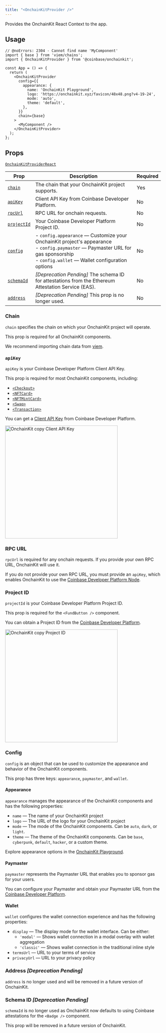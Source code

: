 ```yaml
---
title: "<OnchainKitProvider />"
---
```



Provides the OnchainKit React Context to the app.

## Usage

```tsx twoslash [app.tsx]
// @noErrors: 2304 - Cannot find name 'MyComponent'
import { base } from 'viem/chains';
import { OnchainKitProvider } from '@coinbase/onchainkit';

const App = () => {
  return (
    <OnchainKitProvider
      config={{
        appearance: {
          name: 'OnchainKit Playground',
          logo: 'https://onchainkit.xyz/favicon/48x48.png?v4-19-24',
          mode: 'auto',
          theme: 'default',
        },
      }}
      chain={base}
    >
      <MyComponent />
    </OnchainKitProvider>
  );
};
```

## Props

[`OnchainKitProviderReact`](/onchainkit/config/types#onchainkitproviderreact)

| Prop                       | Description                                                                                                                                                                                    | Required |
| -------------------------- | ---------------------------------------------------------------------------------------------------------------------------------------------------------------------------------------------- | -------- |
| [`chain`](#chain)          | The chain that your OnchainKit project supports.                                                                                                                                               | Yes      |
| [`apiKey`](#apikey)        | Client API Key from Coinbase Developer Platform.                                                                                                                                               | No       |
| [`rpcUrl`](#rpc-url)       | RPC URL for onchain requests.                                                                                                                                                                  | No       |
| [`projectId`](#project-id) | Your Coinbase Developer Platform Project ID.                                                                                                                                                   | No       |
| [`config`](#config)        | - `config.appearance` — Customize your OnchainKit project's appearance <br /> - `config.paymaster` — Paymaster URL for gas sponsorship <br /> - `config.wallet` — Wallet configuration options | No       |
| [`schemaId`](#schema-id)   | _[Deprecation Pending]_ The schema ID for attestations from the Ethereum Attestation Service (EAS).                                                                                            | No       |
| [`address`](#address)      | _[Deprecation Pending]_ This prop is no longer used.                                                                                                                                           | No       |

### Chain

`chain` specifies the chain on which your OnchainKit project will operate.

This prop is required for all OnchainKit components.

We recommend importing chain data from [viem](https://viem.sh/docs/chains/introduction).

### `apiKey`

`apiKey` is your Coinbase Developer Platform Client API Key.

This prop is required for most OnchainKit components, including:

- [`<Checkout>`](/onchainkit/checkout/checkout)
- [`<NFTCard>`](/onchainkit/mint/nft-card)
- [`<NFTMintCard>`](/onchainkit/mint/nft-mint-card)
- [`<Swap>`](/onchainkit/swap/swap)
- [`<Transaction>`](/onchainkit/transaction/transaction)

You can get a [Client API Key](https://portal.cdp.coinbase.com/projects/project-id/api-keys/client-key)
from Coinbase Developer Platform.

<Frame>
<img
  alt="OnchainKit copy Client API Key"
  src="/images/onchainkit/copy-api-key-guide.png"
  height="364"
/>
</Frame>

### RPC URL

`rpcUrl` is required for any onchain requests. If you provide your own RPC URL,
OnchainKit will use it.

If you do not provide your own RPC URL, you must provide an `apiKey`, which
enables OnchainKit to use the
[Coinbase Developer Platform Node](https://portal.cdp.coinbase.com/products/node).

### Project ID

`projectId` is your Coinbase Developer Platform Project ID.

This prop is required for the `<FundButton />` component.

You can obtain a Project ID from the [Coinbase Developer Platform](https://portal.cdp.coinbase.com/projects).

<Frame>
<img
  alt="OnchainKit copy Project ID"
  src="/images/onchainkit/copy-project-id.png"
  height="364"
/>
</Frame>

### Config

`config` is an object that can be used to customize the appearance and behavior
of the OnchainKit components.

This prop has three keys: `appearance`, `paymaster`, and `wallet`.

#### Appearance

`appearance` manages the appearance of the OnchainKit components and has the following properties:

- `name` — The name of your OnchainKit project
- `logo` — The URL of the logo for your OnchainKit project
- `mode` — The mode of the OnchainKit components. Can be `auto`, `dark`, or `light`.
- `theme` — The theme of the OnchainKit components. Can be `base`, `cyberpunk`, `default`, `hacker`, or a custom theme.

Explore appearance options in the [OnchainKit Playground](https://onchainkit.xyz/playground).

#### Paymaster

`paymaster` represents the Paymaster URL that enables you to sponsor gas for your users.

You can configure your Paymaster and obtain your Paymaster URL from the
[Coinbase Developer Platform](https://portal.cdp.coinbase.com/products/bundler-and-paymaster).

#### Wallet

`wallet` configures the wallet connection experience and has the following properties:

- `display` — The display mode for the wallet interface. Can be either:
  - `'modal'` — Shows wallet connection in a modal overlay with wallet aggregation
  - `'classic'` — Shows wallet connection in the traditional inline style
- `termsUrl` — URL to your terms of service
- `privacyUrl` — URL to your privacy policy

### Address _[Deprecation Pending]_

`address` is no longer used and will be removed in a future version of
OnchainKit.

### Schema ID _[Deprecation Pending]_

`schemaId` is no longer used as OnchainKit now defaults to using Coinbase
attestations for the `<Badge />` component.

This prop will be removed in a future version of OnchainKit.
